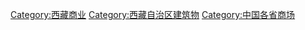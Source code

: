 [[Category:西藏商业|Category:西藏商业]]
[[Category:西藏自治区建筑物|Category:西藏自治区建筑物]]
[[Category:中国各省商场|Category:中国各省商场]]
